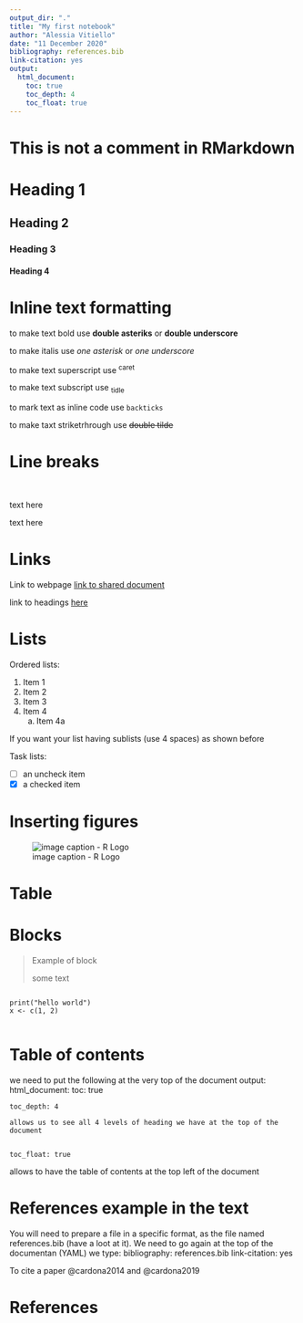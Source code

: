 ```yaml
---
output_dir: "."
title: "My first notebook"
author: "Alessia Vitiello"
date: "11 December 2020"
bibliography: references.bib
link-citation: yes
output:
  html_document:
    toc: true
    toc_depth: 4
    toc_float: true
---
```


# This is not a comment in RMarkdown
<!-- This is a comment, and it is an HTML format -->


<!--Heading secotion -->

# Heading 1 {#heading_1}

## Heading 2

### Heading 3

#### Heading 4

<!-- In line formatting -->

# Inline text formatting
<!-- to make space between the differen sentences/lines of text, press space-->
to make text bold use **double asteriks** or __double underscore__

to make italis use *one asterisk* or _one underscore_

to make text superscript use ^caret^

to make text subscript use ~tidle~

to mark text as inline code use `backticks`

to make taxt striketrhrough use ~~double tilde~~

<!-- the symbols have to be attached to the word, otherwise they will be not recognised-->

# Line breaks

   <!--two spaces-->
   
\   <!--inverted slash and an empty line after andthen text-->

text here
\

text here


# Links

Link to webpage [link to shared document](https://docs.google.com/document/d/1N8gPLlwWvviLO4S4v5DgsZrafEeV2r4IeHu3KHDrWNc/edit#)

link to headings [here](#heading_1)


# Lists

Ordered lists:

1. Item 1
2. Item 2
3. Item 3
4. Item 4
      a. Item 4a
      
      
If you want your list having sublists (use 4 spaces) as shown before
\

Task lists:

- [ ] an uncheck item
- [x] a checked item


# Inserting figures


![image caption - R Logo](img/download.png)

# Table

|


# Blocks


> Example of block
>
> some text


```

print("hello world")
x <- c(1, 2)


````


# Table of contents

we need to put the following at the very top of the document
output:
  html_document:
    toc: true
    
    
    toc_depth: 4
    
    allows us to see all 4 levels of heading we have at the top of the document
    
    
    toc_float: true
    
  allows to have the table of contents at the top left of the document
  
  


# References example in the text

You will need to prepare a file in a specific format, as the file named references.bib (have a loot at it).
We need to go again at the top of the documentan (YAML) we type: 
bibliography: references.bib
link-citation: yes


To cite a paper @cardona2014 and @cardona2019

# References
  






























    
    
    
     

















